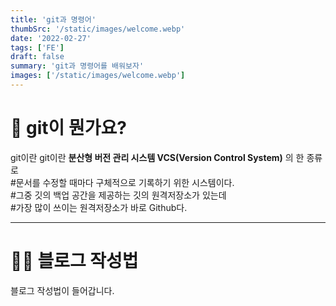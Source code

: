 ```yaml
---
title: 'git과 명령어'
thumbSrc: '/static/images/welcome.webp'
date: '2022-02-27'
tags: ['FE']
draft: false
summary: 'git과 명령어를 배워보자'
images: ['/static/images/welcome.webp']
---
```


# 📌 git이 뭔가요?

git이란
git이란 __분산형 버전 관리 시스템 VCS(Version Control System)__ 의 한 종류로  
#문서를 수정할 때마다 구체적으로 기록하기 위한 시스템이다.  
#그중 깃의 백업 공간을 제공하는 깃의 원격저장소가 있는데  
#가장 많이 쓰이는 원격저장소가 바로 Github다.

---

# 💁🏻 블로그 작성법

블로그 작성법이 들어갑니다.
